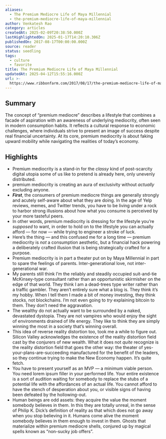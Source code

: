 ```yaml
---
aliases:
  - The Premium Mediocre Life of Maya Millennial
  - the-premium-mediocre-life-of-maya-millennial
author: Venkatesh Rao
category: articles
createdAt: 2025-02-09T20:38:50.000Z
lastHighlightedOn: 2025-01-17T14:20:10.306Z
publishedOn: 2017-08-17T00:00:00.000Z
source: reader
status: seedling
tags:
  - culture
  - favorite
title: The Premium Mediocre Life of Maya Millennial
updatedAt: 2025-04-12T15:55:16.000Z
url: >-
  https://www.ribbonfarm.com/2017/08/17/the-premium-mediocre-life-of-maya-millennial/
---
```

## Summary

The concept of “premium mediocre” describes a lifestyle that combines a facade of aspiration with an awareness of underlying mediocrity, often seen in modern consumption habits. It reflects a cultural response to economic challenges, where individuals strive to present an image of success despite real financial uncertainty. At its core, premium mediocrity is about faking upward mobility while navigating the realities of today’s economy.

## Highlights

- Premium mediocrity is a stand-in for the _classy_ kind of post-scarcity digital utopia some of us like to pretend is already here, only unevenly distributed.
- premium mediocrity is creating an aura of exclusivity without _actually_ excluding anyone.
- _**First**_, the consumers of premium mediocre things are generally strongly and acutely self-aware about what they are doing. In the age of Yelp reviews, memes, and Twitter trends, you have to be living under a rock to harbor strong illusions about how what you consume is perceived by your more tasteful peers.
- In other words, premium mediocrity is dressing for the lifestyle you’re _supposed_ to want, in order to hold on to the lifestyle you can actually afford — for now — while trying to engineer a stroke of luck.
- Here’s the thing — and this confused me for a long time — premium mediocrity is _not_ a consumption aesthetic, but a financial hack powering a deliberately crafted illusion that is being strategically crafted for a purpose.
- Premium mediocrity is in part a theater put on by Maya Millennial in part to spare the feelings of parents. Inter-generational love, not inter-generational war.
- My parents still think I’m the reliably and steadily occupied suit-and-tie McKinsey-type consultant rather than an opportunistic skirmisher on the edge of that world. They think I am a dead-trees type writer rather than a traffic gambler. They aren’t entirely sure what a blog is. They think it’s my hobby. When I tell them I made a bit of money investing, they think stocks, not blockchains. I’m not even going to _try_ explaining bitcoin to them. They don’t need the aggravation.
- The wealthy do not actually want to be surrounded by a naked, devastated dystopia. They are not vampires who would enjoy the sight of environments drained of life energy. They like to think they are simply winning the most in a society that’s winning overall.
- This idea of reverse reality distortion too, took me a while to figure out. Silicon Valley acknowledges the existence of the reality distortion field cast by the conjurers of new wealth. What it does not _quite_ recognize is the reality distortion field that goes the other way: the theater of yes-your-plans-are-succeeding manufactured for the benefit of the leaders, so they continue trying to make the New Economy happen. It’s quite fetch.
- You have to present yourself as an MVP — a minimum viable person. You need lorem ipsum filler in your performed life. Your entire existence is a sort of audition waiting for somebody to replace the stubs of a potential life with the affordances of an actual life. You cannot afford to have the stench of desperation about you, or visible signs of having been defeated by the hollowing-out.
- Human beings are odd assets: they acquire the value the moment somebody believes in them. In this they are totally unreal, in the sense of Philip K. Dick’s definition of reality as that which does not go away when you stop believing in it. Humans come alive the moment somebody believes in them enough to invest in them. Ghosts that materialize within premium mediocre shells, conjured up by magical spells known as “non-sucky job offers”.
